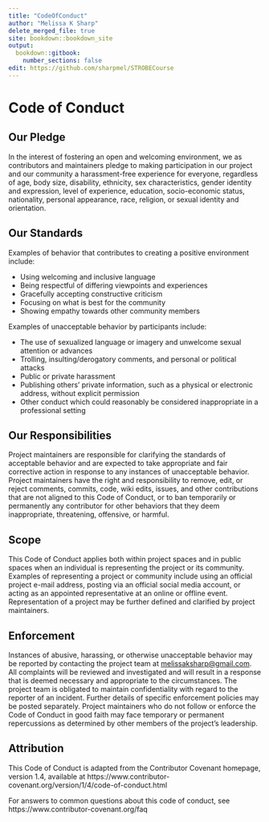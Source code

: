 ```yaml
---
title: "CodeOfConduct"
author: "Melissa K Sharp"
delete_merged_file: true
site: bookdown::bookdown_site
output:
  bookdown::gitbook:
    number_sections: false 
edit: https://github.com/sharpmel/STROBECourse
---
```


# Code of Conduct

<h2>  Our Pledge </h2>
In the interest of fostering an open and welcoming environment, we as contributors and maintainers pledge to making participation in our project and our community a harassment-free experience for everyone, regardless of age, body size, disability, ethnicity, sex characteristics, gender identity and expression, level of experience, education, socio-economic status, nationality, personal appearance, race, religion, or sexual identity and orientation.

<h2>  Our Standards </h2>
Examples of behavior that contributes to creating a positive environment include:

* Using welcoming and inclusive language
* Being respectful of differing viewpoints and experiences
* Gracefully accepting constructive criticism
* Focusing on what is best for the community
* Showing empathy towards other community members

Examples of unacceptable behavior by participants include:

* The use of sexualized language or imagery and unwelcome sexual attention or
 advances
* Trolling, insulting/derogatory comments, and personal or political attacks
* Public or private harassment
* Publishing others' private information, such as a physical or electronic
 address, without explicit permission
* Other conduct which could reasonably be considered inappropriate in a
 professional setting

<h2>  Our Responsibilities </h2>
Project maintainers are responsible for clarifying the standards of acceptable behavior and are expected to take appropriate and fair corrective action in response to any instances of unacceptable behavior. Project maintainers have the right and responsibility to remove, edit, or reject comments, commits, code, wiki edits, issues, and other contributions that are not aligned to this Code of Conduct, or to ban temporarily or permanently any contributor for other behaviors that they deem inappropriate, threatening, offensive, or harmful.

<h2>  Scope </h2>
This Code of Conduct applies both within project spaces and in public spaces when an individual is representing the project or its community. Examples of representing a project or community include using an official project e-mail
address, posting via an official social media account, or acting as an appointed representative at an online or offline event. Representation of a project may be further defined and clarified by project maintainers.

<h2>  Enforcement </h2>
Instances of abusive, harassing, or otherwise unacceptable behavior may be reported by contacting the project team at [melissaksharp@gmail.com](mailto: melissaksharp@gmail.com). All complaints will be reviewed and investigated and will result in a response that is deemed necessary and appropriate to the circumstances. The project team is obligated to maintain confidentiality with regard to the reporter of an incident. Further details of specific enforcement policies may be posted separately. Project maintainers who do not follow or enforce the Code of Conduct in good faith may face temporary or permanent repercussions as determined by other members of the project's leadership.

<h2>  Attribution </h2>
This Code of Conduct is adapted from the Contributor Covenant homepage, version 1.4, available at https://www.contributor-covenant.org/version/1/4/code-of-conduct.html

[homepage]: https://www.contributor-covenant.org

For answers to common questions about this code of conduct, see https://www.contributor-covenant.org/faq
